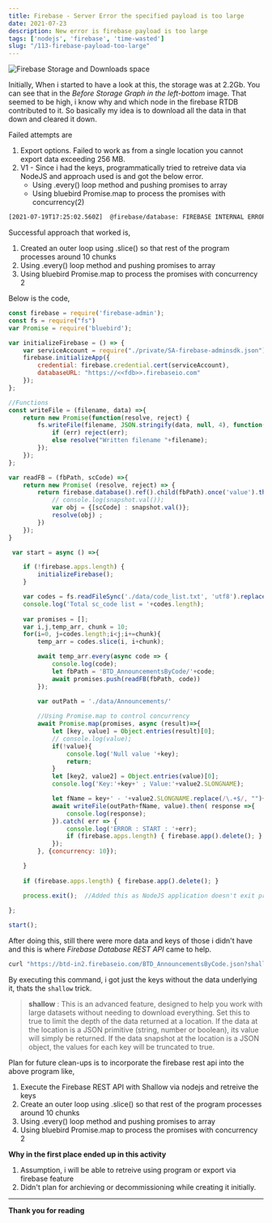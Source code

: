 ```yaml
---
title: Firebase - Server Error the specified payload is too large
date: 2021-07-23
description: New error is firebase payload is too large
tags: ['nodejs', 'firebase', 'time-wasted']
slug: "/113-firebase-payload-too-large"
---
```


![Firebase Storage and Downloads space](./fbStorageDownloads.png)

Initially, When i started to have a look at this, the storage was at 2.2Gb. You can see that in the *Before Storage Graph in the left-bottom* image. That seemed to be high, i know why and which node in the firebase RTDB contributed to it. So basically my idea is to download all the data in that down and cleared it down. 

Failed attempts are     

1. Export options. Failed to work as from a single location you cannot export data exceeding 256 MB. 
2. V1 - Since i had the keys, programmatically tried to retreive data via NodeJS and approach used is and got the below error.    
    * Using .every() loop method and pushing promises to array
    * Using bluebird Promise.map to process the promises with concurrency(2)

```sh
[2021-07-19T17:25:02.560Z]  @firebase/database: FIREBASE INTERNAL ERROR: Server Error: The specified payload is too large, please request a location with less data. 
```

Successful approach that worked is,     
1. Created an outer loop using .slice() so that rest of the program processes around 10 chunks
2. Using .every() loop method and pushing promises to array
3. Using bluebird Promise.map to process the promises with concurrency 2

Below is the code, 

```js
const firebase = require('firebase-admin');
const fs = require("fs")
var Promise = require('bluebird');

var initializeFirebase = () => {
    var serviceAccount = require("./private/SA-firebase-adminsdk.json");
    firebase.initializeApp({
        credential: firebase.credential.cert(serviceAccount),
        databaseURL: "https://<<fdb>>.firebaseio.com"  
    });
};

//Functions
const writeFile = (filename, data) =>{
    return new Promise(function(resolve, reject) {
        fs.writeFile(filename, JSON.stringify(data, null, 4), function(err) {
            if (err) reject(err);
            else resolve("Written filename "+filename);
        });
    });            
};

var readFB = (fbPath, scCode) =>{
    return new Promise( (resolve, reject) => {
        return firebase.database().ref().child(fbPath).once('value').then(function(snapshot) {
            // console.log(snapshot.val());
            var obj = {[scCode] : snapshot.val()};
            resolve(obj) ;
        })        
    });
}

 var start = async () =>{

    if (!firebase.apps.length) {
        initializeFirebase();
    }

    var codes = fs.readFileSync('./data/code_list.txt', 'utf8').replace(/\r/g, '') .split('\n');
    console.log('Total sc_code list = '+codes.length);
    
    var promises = [];
    var i,j,temp_arr, chunk = 10;
    for(i=0, j=codes.length;i<j;i+=chunk){
        temp_arr = codes.slice(i, i+chunk);

        await temp_arr.every(async code => {        
            console.log(code);
            let fbPath = 'BTD_AnnouncementsByCode/'+code;
            await promises.push(readFB(fbPath, code))
        });
    
        var outPath = './data/Announcements/'

        //Using Promise.map to control concurrency
        await Promise.map(promises, async (result)=>{
            let [key, value] = Object.entries(result)[0]; 
            // console.log(value);
            if(!value){
                console.log('Null value '+key);
                return;
            }
            let [key2, value2] = Object.entries(value)[0]; 
            console.log('Key:'+key+' ; Value:'+value2.SLONGNAME);

            let fName = key+' - '+value2.SLONGNAME.replace(/\.+$/, "")+'.json';
            await writeFile(outPath+fName, value).then( response =>{
                console.log(response);
            }).catch( err => {
                console.log('ERROR : START : '+err);    
                if (firebase.apps.length) { firebase.app().delete(); }
            });   
        }, {concurrency: 10});

    }
            
    if (firebase.apps.length) { firebase.app().delete(); }

    process.exit();  //Added this as NodeJS application doesn't exit properly
        
};

start();
```

After doing this, still there were more data and keys of those i didn't have and this is where *Firebase Database REST API* came to help.     

```sh
curl "https://btd-in2.firebaseio.com/BTD_AnnouncementsByCode.json?shallow=true&print=pretty" > code_list4.txt
```

By executing this command, i got just the keys without the data underlying it, thats the `shallow` trick. 

> **shallow** : This is an advanced feature, designed to help you work with large datasets without needing to download everything. Set this to true to limit the depth of the data returned at a location. If the data at the location is a JSON primitive (string, number or boolean), its value will simply be returned. If the data snapshot at the location is a JSON object, the values for each key will be truncated to true.


Plan for future clean-ups is to incorporate the firebase rest api into the above program like,      
1. Execute the Firebase REST API with Shallow via nodejs and retreive the keys
2. Create an outer loop using .slice() so that rest of the program processes around 10 chunks
3. Using .every() loop method and pushing promises to array
4. Using bluebird Promise.map to process the promises with concurrency 2


**Why in the first place ended up in this activity**     

1. Assumption, i will be able to retreive using program or export via firebase feature
2. Didn't plan for archieving or decommissioning while creating it initially. 

* * * 

**Thank you for reading**